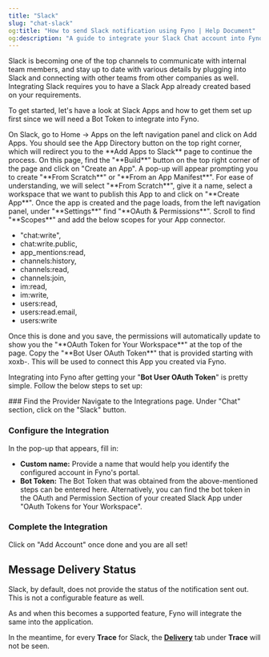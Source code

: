 ```yaml
---
title: "Slack"
slug: "chat-slack"
og:title: "How to send Slack notification using Fyno | Help Document"
og:description: "A guide to integrate your Slack Chat account into Fyno."
---
```


Slack is becoming one of the top channels to communicate with internal team members, and stay up to date with various details by plugging into Slack and connecting with other teams from other companies as well. Integrating Slack requires you to have a Slack App already created based on your requirements.

To get started, let's have a look at Slack Apps and how to get them set up first since we will need a Bot Token to integrate into Fyno.

<Steps>
    <Step>
        On Slack, go to Home -> Apps on the left navigation panel and click on
        Add Apps. You should see the App Directory button on the top right
        corner, which will redirect you to the **Add Apps to Slack** page to
        continue the process.
    </Step>
    <Step>
        On this page, find the "**Build**" button on the top right corner of the
        page and click on "Create an App". A pop-up will appear prompting you to
        create "**From Scratch**" or "**From an App Manifest**". For ease of
        understanding, we will select "**From Scratch**", give it a name, select
        a workspace that we want to publish this App to and click on "**Create
        App**".
    </Step>
    <Step>
        Once the app is created and the page loads, from the left navigation
        panel, under "**Settings**" find "**OAuth & Permissions**".
    </Step>
    <Step>
        Scroll to find "**Scopes**" and add the below scopes for your App
        connector.
        <ul>
            <li>"chat:write",</li>
            <li>chat:write.public,</li>
            <li>app_mentions:read,</li>
            <li>channels:history,</li>
            <li>channels:read,</li>
            <li>channels:join,</li>
            <li>im:read,</li>
            <li>im:write,</li>
            <li>users:read,</li>
            <li>users:read.email,</li>
            <li>users:write</li>
        </ul>
    </Step>
    <Step>
        Once this is done and you save, the permissions will automatically
        update to show you the "**OAuth Token for Your Workspace**" at the top
        of the page. Copy the "**Bot User OAuth Token**" that is provided
        starting with xoxb-. This will be used to connect this App you created
        via Fyno.
    </Step>
</Steps>

Integrating into Fyno after getting your "**Bot User OAuth Token**" is pretty simple. Follow the below steps to set up:

<Steps>
### Find the Provider
Navigate to the Integrations page. Under "Chat" section, click on the "Slack" button.

### Configure the Integration

In the pop-up that appears, fill in:

-   **Custom name:** Provide a name that would help you identify the configured account in Fyno's portal.
-   **Bot Token:** The Bot Token that was obtained from the above-mentioned steps can be entered here. Alternatively, you can find the bot token in the OAuth and Permission Section of your created Slack App under "OAuth Tokens for Your Workspace".

### Complete the Integration

Click on "Add Account" once done and you are all set!

</Steps>

## Message Delivery Status

Slack, by default, does not provide the status of the notification sent out. This is not a configurable feature as well.

As and when this becomes a supported feature, Fyno will integrate the same into the application.

In the meantime, for every **Trace** for Slack, the **[Delivery](./log-details-delivery)** tab under **Trace** will not be seen.
